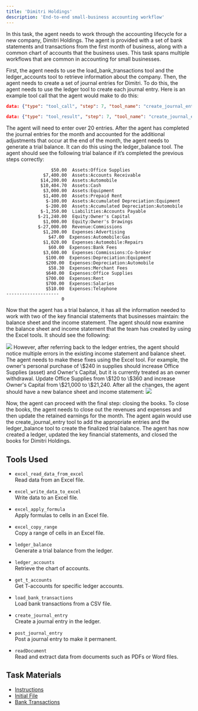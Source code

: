 ```yaml
---
title: 'Dimitri Holdings'
description: 'End-to-end small-business accounting workflow'
---
```


In this task, the agent needs to work through the accounting lifecycle for a new company, Dimitri Holdings. The agent is provided with a set of bank statements and transactions from the first month of business, along with a common chart of accounts that the business uses. This task spans multiple workflows that are common in accounting for small businesses.

First, the agent needs to use the load_bank_transactions tool and the ledger_accounts tool to retrieve information about the company. Then, the agent needs to create a set of journal entries for Dimitri. To do this, the agent needs to use the ledger tool to create each journal entry. Here is an example tool call that the agent would make to do this: 

```json
data: {"type": "tool_call", "step": 7, "tool_name": "create_journal_entry", "arguments": {"date": "2024/06/01", "description": "Prepaid rent (3 months)", "lines": [{"account": "Expenses:Rent", "debit": 2100.0}, {"account": "Assets:Cash", "credit": 2100.0}]}, "description": "Executing create journal entry", "timestamp": "2025-09-07T22:10:35.103612"}

data: {"type": "tool_result", "step": 7, "tool_name": "create_journal_entry", "result": {"result": "{\"entry_id\": \"JE_20250907221035104607\", \"status\": \"draft\", \"message\": \"Draft journal entry JE_20250907221035104607 created successfully. Use post_journal_entry to make it permanent.\"}"}, "timestamp": "2025-09-07T22:10:35.188227"}
```

The agent will need to enter over 20 entries. After the agent has completed the journal entries for the month and accounted for the additional adjustments that occur at the end of the month, the agent needs to generate a trial balance. It can do this using the ledger_balance tool. The agent should see the following trial balance if it’s completed the previous steps correctly:

```
                 $50.00  Assets:Office Supplies
              $7,400.00  Assets:Accounts Receivable
             $14,200.00  Assets:Automobile
             $10,404.70  Assets:Cash
              $3,000.00  Assets:Equipment
              $1,400.00  Assets:Prepaid Rent
               $-100.00  Assets:Accumulated Depreciation:Equipment
               $-200.00  Assets:Accumulated Depreciation:Automobile
             $-1,350.00  Liabilities:Accounts Payable
            $-21,240.00  Equity:Owner's Capital
              $1,000.00  Equity:Owner's Drawings
            $-27,000.00  Revenue:Commissions
              $1,200.00  Expenses:Advertising
                $47.00  Expenses:Automobile:Gas
              $1,020.00  Expenses:Automobile:Repairs
                $60.00  Expenses:Bank Fees
              $3,600.00  Expenses:Commissions:Co-broker
               $100.00  Expenses:Depreciation:Equipment
               $200.00  Expenses:Depreciation:Automobile
                $58.30  Expenses:Merchant Fees
               $640.00  Expenses:Office Supplies
               $700.00  Expenses:Rent
               $700.00  Expenses:Salaries
               $510.00  Expenses:Telephone
--------------------
                     0
```


Now that the agent has a trial balance, it has all the information needed to work with two of the key financial statements that businesses maintain: the balance sheet and the income statement. The agent should now examine the balance sheet and income statement that the team has created by using the Excel tools. It should see the following: 
<Frame caption="Excel sheet excerpt of Income Statement and Balance Sheet">
  <img src="/images/initial_income_statement_and_balance.png" />
</Frame>
However, after referring back to the ledger entries, the agent should notice multiple errors in the existing income statement and balance sheet. The agent needs to make these fixes using the Excel tool. For example, the owner's personal purchase of \$240 in supplies should increase Office Supplies (asset) and Owner's Capital, but it is currently treated as an owner withdrawal. Update Office Supplies from \$120 to \$360 and increase Owner's Capital from \$21,000 to \$21,240. After all the changes, the agent should have a new balance sheet and income statement: 
<Frame caption="Excel sheet excerpt of correct Income Statement and Balance Sheet">
  <img src="/images/correct_income_statement_and_balance.png" />
</Frame>

Now, the agent can proceed with the final step: closing the books. To close the books, the agent needs to close out the revenues and expenses and then update the retained earnings for the month. The agent again would use the create_journal_entry tool to add the appropriate entries and the ledger_balance tool to create the finalized trial balance. The agent has now created a ledger, updated the key financial statements, and closed the books for Dimitri Holdings.

## Tools Used

- `excel_read_data_from_excel`  
  Read data from an Excel file.

- `excel_write_data_to_excel`  
  Write data to an Excel file.

- `excel_apply_formula`  
  Apply formulas to cells in an Excel file.

- `excel_copy_range`  
  Copy a range of cells in an Excel file.

- `ledger_balance`  
  Generate a trial balance from the ledger.

- `ledger_accounts`  
  Retrieve the chart of accounts.

- `get_t_accounts`  
  Get T-accounts for specific ledger accounts.

- `load_bank_transactions`  
  Load bank transactions from a CSV file.

- `create_journal_entry`  
  Create a journal entry in the ledger.

- `post_journal_entry`  
  Post a journal entry to make it permanent.

- `readDocument`  
  Read and extract data from documents such as PDFs or Word files.

## Task Materials

- <a href="/task-files/dimitri-holdings/Instructions.pdf" target="_blank" rel="noopener" download>Instructions</a>
- <a href="/task-files/dimitri-holdings/InitState.xlsx" target="_blank" rel="noopener" download>Initial File</a>
- <a href="/task-files/dimitri-holdings/Bank_Transactions.csv" target="_blank" rel="noopener" download>Bank Transactions</a>
